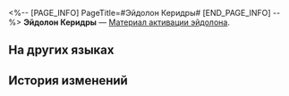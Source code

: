 <%-- [PAGE_INFO]
PageTitle=#Эйдолон Керидры#
[END_PAGE_INFO] --%>
{{Предмет Инфобокс
|id          = 11412
|Изображение = Предмет Эйдолон Керидры.png
|Тип         = Материал активации эйдолона
|Инвентарь   = 
|Редкость    = 5
|Эффект      = 
|Описание    = Материал для повышения уровня Эйдолона Керидры.
}}
'''Эйдолон Керидры''' — [[Материал активации эйдолона]].

==На других языках==
{{На других языках
|en   = Cerydra's Eidolon
|zhs  = 【刻律德菈】的星魂
|zht  = 【刻律德菈】的星魂
|ja   = 「ケリュドラ」の星魂
|ko   = [케리드라]의 성혼
|es   = Eidolon de Céridra
|fr   = Eidolon de Cérydra
|ru   = Эйдолон Керидры
|th   = Eidolon ของ Cerydra
|vi   = Tinh Hồn Của Cerydra
|de   = Cerydras Eidolon
|id   = Cerydra's Eidolon
|pt   = Eidolon de Cerydra
}}

==История изменений==
{{История изменений|3.5}}